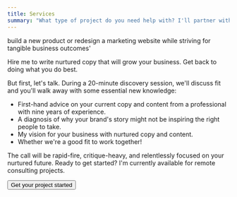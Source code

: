 ```yaml
---
title: Services
summary: "What type of project do you need help with? I'll partner with you to create concise and impactful writing that inspires tangible outcomes for your business."
---
```


build a new product or redesign a marketing website while striving for tangible business outcomes'

Hire me to write nurtured copy that will grow your business. Get back to doing what you do best.

But first, let's talk. During a 20-minute discovery session, we'll discuss fit and you'll walk away with some essential
new knowledge:

- First-hand advice on your current copy and content from a professional with nine years of experience.
- A diagnosis of why your brand's story might not be inspiring the right people to take.
- My vision for your business with nurtured copy and content.
- Whether we're a good fit to work together!

The call will be rapid-fire, critique-heavy, and relentlessly focused on your nurtured future. Ready to get started? I'm
currently available for remote consulting projects.

<Button href="/contact">Get your project started</Button>

